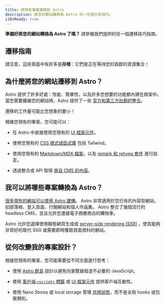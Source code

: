 ```yaml
---
title: 將現有專案遷移到 Astro 
description: 將您的網站轉換為 Astro 的一些提示和技巧。 
i18nReady: true
---
```


**準備好將您的網站轉換為 Astro 了嗎？** 請參閱我們提供的任一個遷移技巧指南。

## 遷移指南

<MigrationGuidesNav />

請注意，這些頁面中有許多是**存根**：它們是正在等待您的貢獻的資源集合！

## 為什麼將您的網站遷移到 Astro？

Astro 提供了許多好處：性能、簡單性，以及許多您想要的功能都內建在框架中。當您需要擴展您的網站時，Astro 提供了一些 [官方和第三方社群的整合](https://astro.build/integrations)。

遷移的工作量可能比您想象的要小！

根據您現有的專案，您可能可以：

- 在 Astro 中直接使用您現有的 [UI 框架元件](/zh-tw/guides/framework-components/)。

- 使用您現有的 [CSS 樣式或函式庫](/zh-tw/guides/styling/) 包括 Tailwind。

- 使用您現有的 [Markdown/MDX 檔案](/zh-tw/guides/markdown-content/)，以及 [remark 和 rehype 套件](/zh-tw/guides/markdown-content/#markdown-plugins) 進行設定。

- 透過整合或 API 取得 [來自 CMS 的內容](/zh-tw/guides/cms/)。


## 我可以將哪些專案轉換為 Astro？

[很多現有的網站可以使用 Astro 建構](/zh-tw/concepts/why-astro/)。 Astro 非常適用於您已有的內容型網站，如部落格、登入頁面、行銷網站和個人作品集。 Astro 整合了幾個流行的headless CMS，並且允許您連接電子商務商店的購物車。

Astro 允許您選擇使用靜態網頁生成或 [server-side rendering (SSR)](/zh-tw/guides/on-demand-rendering/) ，使其能夠非常好的取代 SSG 或需要即時獲取頁面資料的網站。

## 從何改變我的專案設計？

根據您現有的專案，您可能需要從不同方面進行思考：

- 使用 [Astro 群島](/zh-tw/concepts/islands/#什麼是-astro-群島) 設計以避免向瀏覽器發送不必要的 JavaScript。

- 使用 [客戶端 `<script>` 標籤](/zh-tw/guides/client-side-scripts/) 或 [UI 框架元件](/zh-tw/guides/framework-components/) 提供客戶端互動性。

- 使用 Nano Stores 或 local storage 管理 [共用狀態](/zh-tw/recipes/sharing-state-islands/)，而不是全局 hooks 或包裝類別。
